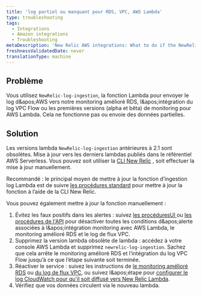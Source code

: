 ```yaml
---
title: 'log partiel ou manquant pour RDS, VPC, AWS Lambda'
type: troubleshooting
tags:
  - Integrations
  - Amazon integrations
  - Troubleshooting
metaDescription: 'New Relic AWS integrations: What to do if the NewRelic-log-ingestion lambda function for pushing logs is not working or only sends partial data.'
freshnessValidatedDate: never
translationType: machine
---
```


## Problème

Vous utilisez `NewRelic-log-ingestion`, la fonction Lambda pour envoyer le log d&amp;apos;AWS vers notre monitoring amélioré RDS, l&amp;apos;intégration du log VPC Flow ou les premières versions (alpha et bêta) de monitoring pour AWS Lambda. Cela ne fonctionne pas ou envoie des données partielles.

## Solution

Les versions lambda `NewRelic-log-ingestion` antérieures à 2.1 sont obsolètes. Mise à jour vers les derniers lambdas publiés dans le référentiel AWS Serverless. Vous pouvez soit utiliser la [CLI New Relic](https://developer.newrelic.com/build-tools/new-relic-one-applications/cli) , soit effectuer la mise à jour manuellement.

Recommandé : le principal moyen de mettre à jour la fonction d’ingestion log Lambda est de suivre [les procédures standard](/docs/serverless-function-monitoring/aws-lambda-monitoring/get-started/update-lambda-monitoring) pour mettre à jour la fonction à l’aide de la CLI New Relic.

Vous pouvez également mettre à jour la fonction manuellement :

1. Évitez les faux positifs dans les alertes : suivez [les procéduresUI ](/docs/alerts/new-relic-alerts/configuring-alert-policies/update-or-disable-policies-conditions#condition-on-off)ou [les procédures de l&apos;API](/alerts/rest-api-alerts/new-relic-alerts-rest-api/disable-enable-alerts-conditions-using-api) pour désactiver toutes les conditions d&amp;apos;alerte associées à l&amp;apos;intégration monitoring avec AWS Lambda, le monitoring amélioré RDS et le log de flux VPC.
2. Supprimez la version lambda obsolète de lambda : accédez à votre console AWS Lambda et supprimez `newrelic-log-ingestion`. Sachez que cela arrête le monitoring amélioré RDS et l’intégration du log VPC Flow jusqu’à ce que l’étape suivante soit terminée.
3. Réactiver le service : suivez les instructions de [le monitoring amélioré RDS](/docs/integrations/amazon-integrations/aws-integrations-list/aws-rds-enhanced-monitoring-integration#activate) ou [du log de flux VPC](/docs/integrations/amazon-integrations/aws-integrations-list/aws-vpc-flow-logs-monitoring-integration#enable), ou suivez l&amp;apos;étape pour [configurer le log CloudWatch pour qu&apos;il soit diffusé vers New Relic Lambda](/docs/serverless-function-monitoring/aws-lambda-monitoring/get-started/enable-new-relic-monitoring-aws-lambda#stream-logs).
4. Vérifiez que vos données circulent via le nouveau lambda.